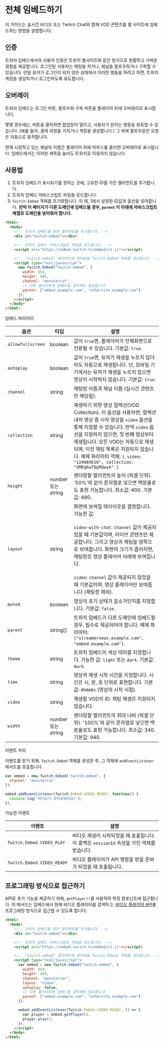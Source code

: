 # 전체 임베드하기

이 가이드는 실시간 비디오 또는 Twitch Chat와 함께 VOD 콘텐츠를 웹 사이트에 임베드하는 방법을 설명합니다.

## 인증

트위치 임베드에서의 사용자 인증은 트위치 웹사이트와 같은 방식으로 원활하고 가벼운 경험을 제공합니다. 로그인된 사용자는 채팅을 치거나, 채널을 팔로우하거나 구독할 수 있습니다. 만일 유저가 로그인이 되지 않은 상태에서 이러한 행동을 하려고 하면, 트위치 계정을 생성하거나 로그인하도록 유도합니다.

## 오버레이

트위치 임베드는 로그인 버튼, 팔로우와 구독 버튼을 플레이어 위에 오버레이로 표시합니다.

몇몇 경우에는, 버튼을 클릭하면 팝업창이 열리고, 사용자가 원하는 행동을 완료할 수 있습니다. (예를 들어, 결제 과정을 거치거나 계정을 생성합니다.) 그 외에 팔로우같은 요청은 자동으로 동작합니다.

현재 시청하고 있는 채널의 이름은 플레이어 위에 마우스를 올리면 오버레이로 표시됩니다. 임베드에서는 이러한 제목을 눌러도 트위치로 이동하지 않습니다.

## 사용법

1. 트위치 임베드가 표시되기를 원하는 곳에, 고유한 ID를 가진 엘리먼트를 추가합니다.
2. 트위치 임베드 자바스크립트 파일을 로드합니다.
3. `Twitch.Embed` 객체를 초기화합니다. 이 때, 1에서 설정한 ID값과 옵션을 넣어줍니다. **만약 이 페이지가 다른 도메인에 임베드될 경우, `parent` 키 아래에 자바스크립트 배열로 도메인을 넣어줘야 합니다.**

```html
<html>
  <body>
    <!-- 트위치 임베드를 위한 엘리먼트를 추가합니다. -->
    <div id="twitch-embed"></div>

    <!-- 트위치 임베드 자바스크립트 파일을 로드합니다. -->
    <script src="https://embed.twitch.tv/embed/v1.js"></script>

    <!-- "twitch-embed" 엘리먼트에 렌더링될 Twitch.Embed 객체를 생성합니다. -->
    <script type="text/javascript">
      new Twitch.Embed("twitch-embed", {
        width: 854,
        height: 480,
        channel: "monstercat",
        // 다른 웹사이트에 임베드될 경우에만 필요합니다.
        parent: ["embed.example.com", "othersite.example.com"]
      });
    </script>
  </body>
</html>
```

임베드 파라미터

| 옵션 | 타입 | 설명 |
| --- | --- | --- |
| `allowfullscreen` |	boolean |	값이 `true`면, 플레이어가 전체화면으로 전환될 수 있습니다. 기본값: `true`. |
| `autoplay` | boolean | 값이 `true`면, 유저가 재생을 누르지 않더라도 자동으로 재생됩니다. 단, 모바일 기기에서는 유저가 재생을 누르지 않으면 영상이 시작하지 않습니다. 기본값: `true`. |
| `channel` | string | 채팅방 이름과 채널 이름 (실시간 콘텐츠만 해당됨). |
| `collection` | string | 재생하기 위한 영상 컬렉션(VOD Collection). 이 옵션을 사용하면, 컬렉션 내의 영상 중 시작 영상을 `video` 옵션을 통해 지정할 수 있습니다. 만약 `video` 옵션을 지정하지 않으면, 첫 번째 영상부터 재생됩니다. 모든 VOD는 자동으로 재생되며, 이전 채팅 목록은 지원되지 않습니다. 예제 파라미터 객체: `{ video: "124085610", collection: "GMEgKwTQpRQwyA" }` |
| `height` | number 또는 string | 렌더링할 엘리먼트의 높이 (픽셀 단위). '50%'와 같이 문자열로 넣으면 백분율로도 표현 가능합니다. 최소값: 400. 기본값: 480. |
| `layout` | string | 화면에 보여질 레이아웃을 결정합니다.<br />가능한 값:<br /><br />`video-with-chat`: `channel` 값이 제공되었을 때 기본값이며, 라이브 콘텐츠만 제공합니다. 그리고 영상과 채팅을 양쪽으로 보여줍니다. 화면의 크기가 좁아지면, 채팅창은 영상 플레이어 아래에 보여집니다.<br /><br />`video`: `channel` 값이 제공되지 않았을 때 기본값이며, 영상 플레이어만 보여줍니다 (채팅창 제외). |
| `muted` | boolean | 영상의 초기 상태가 음소거인지를 지정합니다. 기본값: `false`. |
| `parent` | string[] | 트위치 임베드가 다른 도메인에 임베드될 경우, 필수로 제공되어야 합니다. 예제 파라미터: `["streamernews.example.com", "embed.example.com"]`. |
| `theme` | string | 트위치 임베드의 색상 테마를 지정합니다. 가능한 값: `light` 또는 `dark`. 기본값: `dark`. |
| `time` | string | 영상의 재생 시작 시간을 지정합니다. 시간은 시, 분, 초 단위로 표현합니다. 기본값: `0h0m0s` (영상의 시작 시점). |
| `video` | string | 재생할 VOD의 ID. 채팅 재생은 지원되지 않습니다. |
| `width` | number 또는 string | 렌더링할 엘리먼트의 최대 너비 (픽셀 단위). '100%'와 같이 문자열로 넣으면 백분율로도 표현 가능합니다. 최소값: 340. 기본값: 940. |

이벤트 처리

이벤트를 받기 위해, `Twitch.Embed` 객체를 생성한 후, 그 객체에 `addEventListener` 메서드를 호출합니다.

```javascript
var embed = new Twitch.Embed('twitch-embed', {
  channel: 'monstercat'
});

embed.addEventListener(Twitch.Embed.VIDEO_READY, function() {
  console.log('비디오가 준비되었어요!');
});
```

가능한 이벤트

| 이벤트 | 설명 |
| --- | --- |
| `Twitch.Embed.VIDEO_PLAY` | 비디오 재생이 시작되었을 때 호출됩니다. 이 콜백은 `sessionId` 속성을 가진 객체를 받습니다. |
| `Twitch.Embed.VIDEO_READY` | 비디오 플레이어가 API 명령을 받을 준비가 되었을 때 호출됩니다. |

## 프로그래밍 방식으로 접근하기

API로 추가 기능을 제공하기 위해, `getPlayer()`를 사용하여 특정 컴포넌트에 접근합니다. 이 메서드는 임베드에서 현재 비디오 플레이어를 검색하고, [비디오 플레이어 API](/ko/embedding-twitch/video-and-clips#interactive-frames-for-live-streams-and-vods)를 프로그래밍 방식으로 접근할 수 있도록 합니다.

```html
<html>
  <body>
    <!-- 트위치 임베드를 위한 엘리먼트를 추가합니다. -->
    <div id="twitch-embed"></div>

    <!-- 트위치 임베드 자바스크립트 파일을 로드합니다. -->
    <script src="https://embed.twitch.tv/embed/v1.js"></script>

    <!-- "twitch-embed" 엘리먼트에 렌더링될 Twitch.Embed 객체를 생성합니다. -->
    <script type="text/javascript">
      var embed = new Twitch.Embed("twitch-embed", {
        width: 854,
        height: 480,
        channel: "monstercat",
        layout: "video",
        autoplay: false,
        // 다른 웹사이트에 임베드될 경우에만 필요합니다.
        parent: ["embed.example.com", "othersite.example.com"]
      });

      embed.addEventListener(Twitch.Embed.VIDEO_READY, () => {
        var player = embed.getPlayer();
        player.play();
      });
    </script>
  </body>
</html>
```
